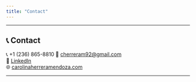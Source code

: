 ```yaml
---
title: "Contact"
---
```


---

## 📞 Contact {#contact}

📞 +1 (236) 865-8810
📧 [cherreram92@gmail.com](mailto:cherreram92@gmail.com)  
🔗 [LinkedIn](www.linkedin.com/in/carolina-herrera-mendoza)  
🌐 [carolinaherreramendoza.com](https://chermen495.github.io/carolina-portfolio-site/codigo.html)

---


